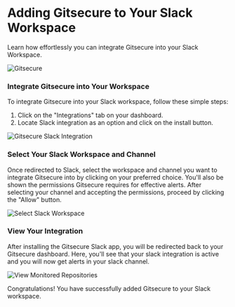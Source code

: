 
# Adding Gitsecure to Your Slack Workspace

Learn how effortlessly you can integrate Gitsecure into your Slack Workspace.

![Gitsecure](/dashhome.png)

### Integrate Gitsecure into Your Workspace

To integrate Gitsecure into your Slack workspace, follow these simple steps:

1. Click on the "Integrations" tab on your dashboard.
2. Locate Slack integration as an option and click on the install button.

![Gitsecure Slack Integration](/slack2.png)

### Select Your Slack Workspace and Channel

Once redirected to Slack, select the workspace and channel you want to integrate Gitsecure into by clicking on your preferred choice. You'll also be shown the permissions Gitsecure requires for effective alerts. After selecting your channel and accepting the permissions, proceed by clicking the "Allow" button.

![Select Slack Workspace](/slack3.png)

### View Your Integration

After installing the Gitsecure Slack app, you will be redirected back to your Gitsecure dashboard. Here, you'll see that your slack integration is active and you will now get alerts in your slack channel.

![View Monitored Repositories](/slack1.png)

<Callout type="success" emoji="👍">
    Congratulations! You have successfully added Gitsecure to your Slack workspace.
</Callout>
